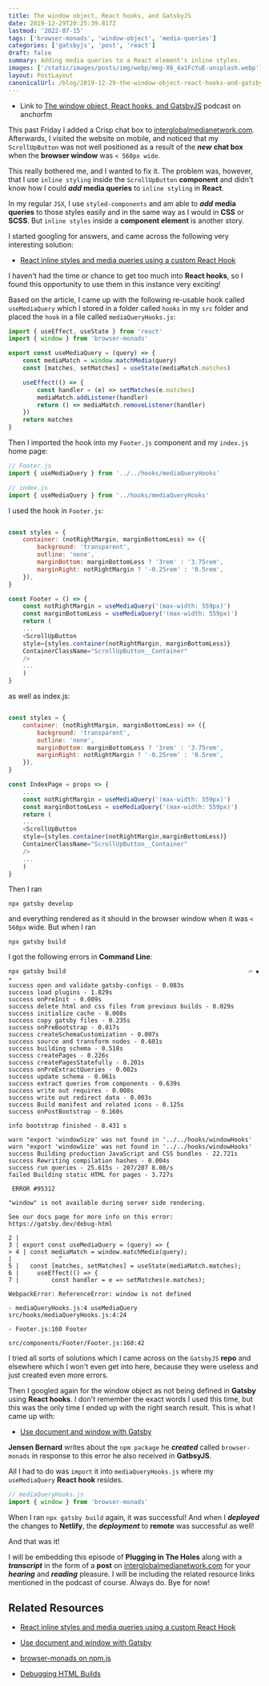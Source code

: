 ```yaml
---
title: The window object, React hooks, and GatsbyJS
date: 2019-12-29T20:25:39.817Z
lastmod: '2022-07-15'
tags: ['browser-monads', 'window-object', 'media-queries']
categories: ['gatsbyjs', 'post', 'react']
draft: false
summary: Adding media queries to a React element's inline styles.
images: ['/static/images/posts/img/webp/meg-X6_4a1FcYuE-unsplash.webp']
layout: PostLayout
canonicalUrl: /blog/2019-12-29-the-window-object-react-hooks-and-gatsbyjs
---
```


<Unsplash
	src="/static/images/posts/img/webp/meg-X6_4a1FcYuE-unsplash.webp"
	author="Meg"
	alt="The window object, React hooks, and GatsbyJS"
	srcUrl="https://unsplash.com/photos/X6_4a1FcYuE"
	authorUrl="https://unsplash.com/@megindoors"
/>

-   Link to
    [The window object, React hooks, and GatsbyJS](https://anchor.fm/maria-campbell/episodes/The-window-object--React-hooks--and-GatsbyJS-e9t7ks)
    podcast on anchorfm

This past Friday I added a Crisp chat box to
[interglobalmedianetwork.com](https://www.interglobalmedianetwork.com/).
Afterwards, I visited the website on mobile, and noticed that my
`ScrollUpButton` was not well positioned as a result of the **_new_** **chat
box** when the **browser window** was `< 560px wide`.

This really bothered me, and I wanted to fix it. The problem was, however, that
I use `inline styling` inside the `ScrollUpButton` **component** and didn't know
how I could **_add_** **media queries** to `inline styling` in **React**.

In my regular `JSX`, I use `styled-components` and am able to **_add_** **media
queries** to those styles easily and in the same way as I would in **CSS** or
**SCSS**. But `inline styles` inside a **component element** is another story.

I started googling for answers, and came across the following very interesting
solution:

-   [React inline styles and media queries using a custom React Hook](https://medium.com/@ttennant/react-inline-styles-and-media-queries-using-a-custom-react-hook-e76fa9ec89f6)

I haven't had the time or chance to get too much into **React hooks**, so I
found this opportunity to use them in this instance very exciting!

Based on the article, I came up with the following re-usable hook called
`useMediaQuery` which I stored in a folder called `hooks` in my `src` folder and
placed the `hook` in a file called `mediaQueryHooks.js`:

```js
import { useEffect, useState } from 'react'
import { window } from 'browser-monads'

export const useMediaQuery = (query) => {
	const mediaMatch = window.matchMedia(query)
	const [matches, setMatches] = useState(mediaMatch.matches)

	useEffect(() => {
		const handler = (e) => setMatches(e.matches)
		mediaMatch.addListener(handler)
		return () => mediaMatch.removeListener(handler)
	})
	return matches
}
```

Then I imported the hook into my `Footer.js` component and my `index.js` home
page:

```js
// Footer.js
import { useMediaQuery } from '../../hooks/mediaQueryHooks'

// index.js
import { useMediaQuery } from '../hooks/mediaQueryHooks'
```

I used the hook in `Footer.js`:

```js

const styles = {
    container: (notRightMargin, marginBottomLess) => ({
        background: 'transparent',
        outline: 'none',
        marginBottom: marginBottomLess ? '3rem' : '3.75rem',
        marginRight: notRightMargin ? '-0.25rem' : '0.5rem',
    }),
}

const Footer = () => {
    const notRightMargin = useMediaQuery('(max-width: 559px)')
    const marginBottomLess = useMediaQuery('(max-width: 559px)')
    return (
    ...
    <ScrollUpButton
    style={styles.container(notRightMargin, marginBottomLess)}
    ContainerClassName="ScrollUpButton__Container"
    />
    ...
    )
}

```

as well as index.js:

```js

const styles = {
    container: (notRightMargin, marginBottomLess) => ({
        background: 'transparent',
        outline: 'none',
        marginBottom: marginBottomLess ? '3rem' : '3.75rem',
        marginRight: notRightMargin ? '-0.25rem' : '0.5rem',
    }),
}

const IndexPage = props => {
    ...
    const notRightMargin = useMediaQuery('(max-width: 559px)')
    const marginBottomLess = useMediaQuery('(max-width: 559px)')
    return (
    ...
    <ScrollUpButton
    style={styles.container(notRightMargin,marginBottomLess)}
    ContainerClassName="ScrollUpButton__Container"
    />
    ...
    )
}

```

Then I ran

```shell
npx gatsby develop

```

and everything rendered as it should in the browser window when it was `< 560px`
wide. But when I ran

```shell
npx gatsby build
```

I got the following errors in **Command Line**:

```shell
npx gatsby build                                                   ⏎ ✹ ✭
success open and validate gatsby-configs - 0.083s
success load plugins - 1.829s
success onPreInit - 0.009s
success delete html and css files from previous builds - 0.029s
success initialize cache - 0.008s
success copy gatsby files - 0.235s
success onPreBootstrap - 0.017s
success createSchemaCustomization - 0.007s
success source and transform nodes - 0.601s
success building schema - 0.518s
success createPages - 0.226s
success createPagesStatefully - 0.201s
success onPreExtractQueries - 0.002s
success update schema - 0.061s
success extract queries from components - 0.639s
success write out requires - 0.008s
success write out redirect data - 0.003s
success Build manifest and related icons - 0.125s
success onPostBootstrap - 0.160s

info bootstrap finished - 8.431 s

warn "export 'windowSize' was not found in '../../hooks/windowHooks'
warn "export 'windowSize' was not found in '../../hooks/windowHooks'
success Building production JavaScript and CSS bundles - 22.721s
success Rewriting compilation hashes - 0.004s
success run queries - 25.615s - 207/207 8.08/s
failed Building static HTML for pages - 3.727s

 ERROR #95312

"window" is not available during server side rendering.

See our docs page for more info on this error: https://gatsby.dev/debug-html

2 |
3 | export const useMediaQuery = (query) => {
> 4 | const mediaMatch = window.matchMedia(query);
|             ^
5 |   const [matches, setMatches] = useState(mediaMatch.matches);
6 |     useEffect(() => {
7 |         const handler = e => setMatches(e.matches);

WebpackError: ReferenceError: window is not defined

- mediaQueryHooks.js:4 useMediaQuery
src/hooks/mediaQueryHooks.js:4:24

- Footer.js:160 Footer

src/components/Footer/Footer.js:160:42
```

I tried all sorts of solutions which I came across on the `GatsbyJS` **repo**
and elsewhere which I won't even get into here, because they were useless and
just created even more errors.

Then I googled again for the window object as not being defined in **Gatsby**
using **React hooks**. I don't remember the exact words I used this time, but
this was the only time I ended up with the right search result. This is what I
came up with:

-   [Use document and window with Gatsby](https://medium.com/@Jense5_/use-document-and-window-with-gatsby-e9a92ee31f36)

**Jensen Bernard** writes about the `npm package` he **_created_** called
`browser-monads` in response to this error he also received in **GatbsyJS**.

All I had to do was `import` it into `mediaQueryHooks.js` where my
`useMediaQuery` **React hook** resides.

```js
// mediaQueryHooks.js
import { window } from 'browser-monads'
```

When I ran `npx gatsby build` again, it was successful! And when I
**_deployed_** the changes to **Netlify**, the **_deployment_** to **remote**
was successful as well!

And that was it!

I will be embedding this episode of **Plugging in The Holes** along with a
**_transcript_** in the form of a **post** on
[interglobalmedianetwork.com](https://www.interglobalmedianetwork.com/) for your
**_hearing_** and **_reading_** pleasure. I will be including the related
resource links mentioned in the podcast of course. Always do. Bye for now!

## Related Resources

-   [React inline styles and media queries using a custom React Hook](https://medium.com/@ttennant/react-inline-styles-and-media-queries-using-a-custom-react-hook-e76fa9ec89f6)

-   [Use document and window with Gatsby](https://medium.com/@Jense5_/use-document-and-window-with-gatsby-e9a92ee31f36)

-   [browser-monads on npm.js](https://www.npmjs.com/package/browser-monads)

-   [Debugging HTML Builds](https://www.gatsbyjs.org/docs/debugging-html-builds/)
